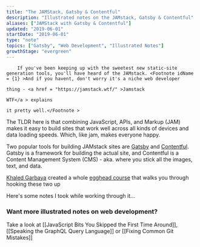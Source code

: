 ```yaml
---
title: "The JAMStack, Gatsby & Contentful"
description: "Illustrated notes on the JAMstack, Gatsby & Contentful"
aliases: ["JAMStack with Gatsby & Contentful"]
updated: "2019-06-01"
startDate: "2019-06-01"
type: "note"
topics: ["Gatsby", "Web Development", "Illustrated Notes"]
growthStage: "evergreen"
---
```


<IntroParagraph >

		If you've been keeping up with the sweetest new static-site generation tools, you'll have heard of the JAMstack. <Footnote idName = {1} >And if you havent, don't worry it's a niche web developer
																																																																																																																																											thing - <a href = "https://jamstack.wtf/" >Jamstack
																																																																																																																																																																																						WTF</a > explains
																																																																																																																																											it pretty well.</Footnote >

</IntroParagraph >

The TLDR here is that combining JavaScript, APIs, and Markup (JAM) makes it easy to build sites that work well across all kinds of devices and data loading speeds. Which, like jam, makes everyone happy.

<BasicImage
		width = "300px"
		src = "https://res.cloudinary.com/dg3gyk0gu/image/upload/c_scale,w_300/v1592855269/maggieappleton.com/egghead-course-notes/gatsby-contentful/thumb_2x.png"
		alt = "A stack of jam toast"
/>

Two popular tools for building JAMstack sites are [Gatsby](https://www.gatsbyjs.org/) and [Contentful](https://www.contentful.com/). Gatsby is a framework for building the actual site, and Contentful is a Content Management System (CMS) - aka. where you stick all the images, text, and data.

[Khaled Garbaya](https://khaledgarbaya.net/) created a whole [egghead course](https://egghead.io/courses/build-content-rich-progressive-web-apps-with-gatsby-and-contentful) that walks you through hooking these two up

<ImageLink href = "https://egghead.io/courses/build-content-rich-progressive-web-apps-with-gatsby-and-contentful?rc=272bjb" >
		<ImageFrame
				alt = "Course illustration of contentful media running into a Gatsby machine, for the Build Content Rich Progressive Web Apps with Gatsby and Contentful course"
				src = "https://og-image-egghead-course.now.sh/build-content-rich-progressive-web-apps-with-gatsby-and-contentful"
		/>
</ImageLink >

Here's some notes I took while working through it...

<BasicImage
		width = "700px"
		alt = "Build progressive web apps with contentful and gatsby"
		src = "https://res.cloudinary.com/dg3gyk0gu/image/upload/c_scale,w_700/v1592262609/maggieappleton.com/egghead-course-notes/gatsby-contentful/gatsbycontentful1.png"
/>

<BasicImage
		width = "950px"
		alt = "The JAM stack is a new way to build web apps for speed and scalability. It uses JavaScript, APIs, and Markup."
		src = "https://res.cloudinary.com/dg3gyk0gu/image/upload/c_scale,w_950/v1592262609/maggieappleton.com/egghead-course-notes/gatsby-contentful/gatsbycontentful2.png"
/>

<BasicImage
		width = "950px"
		alt = "These two work well together - contentful feeds the data into gatsby. You structure all your content inside contentful, which then goes into gatsby through the gatsby-source-contentful plugin."
		src = "https://res.cloudinary.com/dg3gyk0gu/image/upload/c_scale,w_950/v1592262609/maggieappleton.com/egghead-course-notes/gatsby-contentful/gatsbycontentful3.png"
/>

<BasicImage
		width = "950px"
		alt = "We can create new pages for our site inside gatsby-node.js. The gatsby node API gives us a creatPage action"
		src = "https://res.cloudinary.com/dg3gyk0gu/image/upload/c_scale,w_950/v1592262611/maggieappleton.com/egghead-course-notes/gatsby-contentful/gatsbycontentful4.png"
/>

<BasicImage
		width = "1100px"
		alt = "The full gatsby and contentful illustrated note"
		src = "https://res.cloudinary.com/dg3gyk0gu/image/upload/c_scale,w_1100/v1592262613/maggieappleton.com/egghead-course-notes/gatsby-contentful/gatsbycontentful_sketchnotes--mini.png"
/>

### Want more illustrated notes on web development?

Take a look at [[JavaScript Bits You Skipped the First Time Around]], [[Speaking the GraphQL Query Language]] or [[Fixing Common Git Mistakes]]
